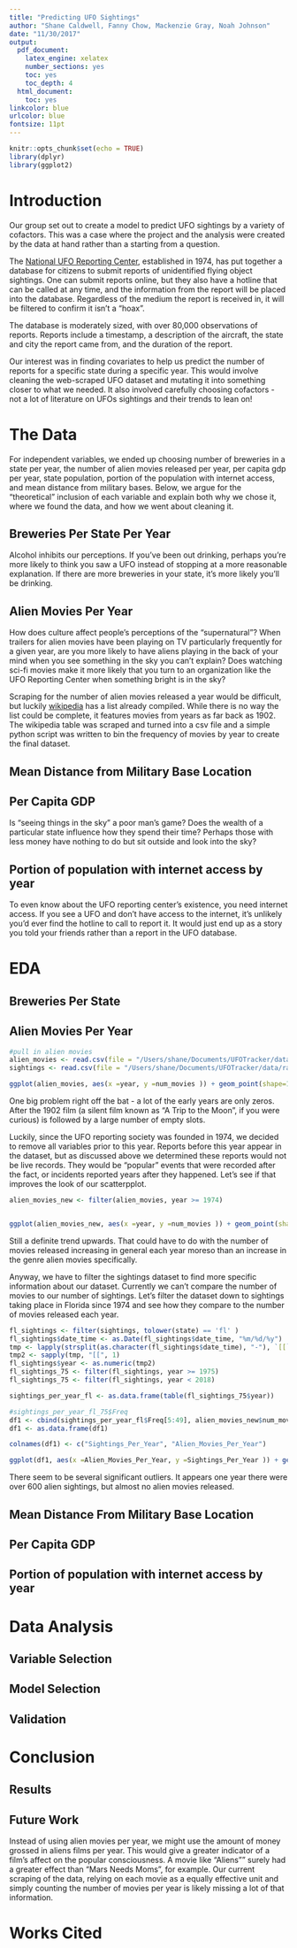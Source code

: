 ```yaml
---
title: "Predicting UFO Sightings"
author: "Shane Caldwell, Fanny Chow, Mackenzie Gray, Noah Johnson"
date: "11/30/2017"
output:
  pdf_document:
    latex_engine: xelatex
    number_sections: yes
    toc: yes
    toc_depth: 4
  html_document:
    toc: yes
linkcolor: blue
urlcolor: blue
fontsize: 11pt 
---
```


```r
knitr::opts_chunk$set(echo = TRUE)
library(dplyr)
library(ggplot2)
```

# Introduction

Our group set out to create a model to predict UFO sightings by a variety of cofactors. This was a case where the project and the analysis were created by the data at hand rather than a starting from a question.

The [National UFO Reporting Center](http://www.nuforc.org/webreports.html), established in 1974,  has put together a database for citizens to submit reports of unidentified flying object sightings. One can submit reports online, but they also have a hotline that can be called at any time, and the information from the report will be placed into the database. Regardless of the medium the report is received in, it will be filtered to confirm it isn't a "hoax".

The database is moderately sized, with over 80,000 observations of reports. Reports include a timestamp, a description of the aircraft, the state and city the report came from, and the duration of the report. 

Our interest was in finding covariates to help us predict the number of reports for a specific state during a specific year. This would involve cleaning the web-scraped UFO dataset and mutating it into something closer to what we needed. It also involved carefully choosing cofactors - not a lot of literature on UFOs sightings and their trends to lean on!

# The Data

For independent variables, we ended up choosing number of breweries in a state per year, the number of alien movies released per year, per capita gdp per year, state population, portion of the population with internet access, and mean distance from military bases. Below, we argue for the "theoretical" inclusion of each variable and explain both why we chose it, where we found the data, and how we went about cleaning it. 

## Breweries Per State Per Year

Alcohol inhibits our perceptions. If you've been out drinking, perhaps you're more likely to think you saw a UFO instead of stopping at a more reasonable explanation. If there are more breweries in your state, it's more likely you'll be drinking. 

## Alien Movies Per Year

How does culture affect people's perceptions of the "supernatural"? When trailers for alien movies have been playing on TV particularly frequently for a given year, are you more likely to have aliens playing in the back of your mind when you see something in the sky you can't explain? Does watching sci-fi movies make it more likely that you turn to an organization like the UFO Reporting Center when something bright is in the sky?

Scraping for the number of alien movies released a year would be difficult, but luckily [wikipedia](https://en.wikipedia.org/wiki/List_of_films_featuring_extraterrestrials) has a list already compiled. While there is no way the list could be complete, it features movies from years as far back as 1902. The wikipedia table was scraped and turned into a csv file and a simple python script was written to bin the frequency of movies by year to create the final dataset.

## Mean Distance from Military Base Location

## Per Capita GDP

Is "seeing things in the sky" a poor man's game? Does the wealth of a particular state influence how they spend their time? Perhaps those with less money have nothing to do but sit outside and look into the sky?

## Portion of population with internet access by year

To even know about the UFO reporting center's existence, you need internet access. If you see a UFO and don't have access to the internet, it's unlikely you'd ever find the hotline to call to report it. It would just end up as a story you told your friends rather than a report in the UFO database. 

# EDA 

## Breweries Per State

## Alien Movies Per Year

```r
#pull in alien movies
alien_movies <- read.csv(file = "/Users/shane/Documents/UFOTracker/data/raw/alien_movies_per_year.csv", header = TRUE)
sightings <- read.csv(file = "/Users/shane/Documents/UFOTracker/data/raw/ufo_sightings.csv", header = TRUE)

ggplot(alien_movies, aes(x =year, y =num_movies )) + geom_point(shape=1) + labs( title = "Number of Alien Movies Per Year\n1902 - 2018", x = "Year", y = "Alien Movies Released") + theme(plot.title = element_text(hjust = 0.5))
```

One big problem right off the bat - a lot of the early years are only zeros. After the 1902 film (a silent film known as "A Trip to the Moon", if you were curious) is followed by a large number of empty slots. 

Luckily, since the UFO reporting society was founded in 1974, we decided to remove all variables prior to this year. Reports before this year appear in the dataset, but as discussed above we determined these reports would not be live records. They would be "popular" events that were recorded after the fact, or incidents reported years after they happened. Let's see if that improves the look of our scatterpplot.


```r
alien_movies_new <- filter(alien_movies, year >= 1974)


ggplot(alien_movies_new, aes(x =year, y =num_movies )) + geom_point(shape=1) + labs( title = "Number of Alien Movies Per Year\n1974 - 2018", x = "Year", y = "Alien Movies Released") + theme(plot.title = element_text(hjust = 0.5))

```

Still a definite trend upwards. That could have to do with the number of movies released increasing in general each year moreso than an increase in the genre alien movies specifically. 

Anyway, we have to filter the sightings dataset to find more specific information about our dataset. Currently we can't compare the number of movies to our number of sightings. Let's filter the dataset down to sightings taking place in Florida since 1974 and see how they compare to the number of movies released each year. 

```r

fl_sightings <- filter(sightings, tolower(state) == 'fl' )
fl_sightings$date_time <- as.Date(fl_sightings$date_time, "%m/%d/%y")
tmp <- lapply(strsplit(as.character(fl_sightings$date_time), "-"), `[[`, 1)
tmp2 <- sapply(tmp, "[[", 1)
fl_sightings$year <- as.numeric(tmp2)
fl_sightings_75 <- filter(fl_sightings, year >= 1975)
fl_sightings_75 <- filter(fl_sightings, year < 2018)

sightings_per_year_fl <- as.data.frame(table(fl_sightings_75$year))

#sightings_per_year_fl_75$Freq
df1 <- cbind(sightings_per_year_fl$Freq[5:49], alien_movies_new$num_movies)
df1 <- as.data.frame(df1)

colnames(df1) <- c("Sightings_Per_Year", "Alien_Movies_Per_Year")

ggplot(df1, aes(x =Alien_Movies_Per_Year, y =Sightings_Per_Year )) + geom_point(shape=1) + labs( title = "Number of Alien Sightings VS Alien Movies eleased\n1974 - 2018", x = "Alien Movies Released Per Year", y = "UFO Sightings Per Year") + theme(plot.title = element_text(hjust = 0.5))
```

There seem to be several significant outliers. It appears one year there were over 600 alien sightings, but almost no alien movies released. 



## Mean Distance From Military Base Location

## Per Capita GDP

## Portion of population with internet access by year

# Data Analysis

## Variable Selection

## Model Selection

## Validation

# Conclusion

## Results

## Future Work
Instead of using alien movies per year, we might use the amount of money grossed in aliens films per year. This would give a greater indicator of a film's affect on the popular consciousness. A movie like "Aliens"" surely had a greater effect than "Mars Needs Moms", for example. Our current scraping of the data, relying on each movie as a equally effective unit and simply counting the number of movies per year is likely missing a lot of that information. 

# Works Cited